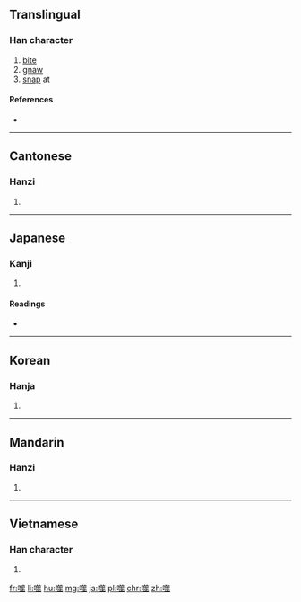 ==Translingual==

===Han character===
{{Han char|rn=30|rad=口|as=13|sn=16|four=68018|canj=RHMO|ids=⿰口筮}}

# [[bite]]
# [[gnaw]]
# [[snap]] at

====References====
* {{Han ref|kx=0210.100|dkj=04382|dj=0433.010|hdz=10692.050|uh=566C|ud=22124|bh=BEBD|bd=48829}}

----

==Cantonese==

===Hanzi===
{{yue-hanzi|jyut=|y=sai6}}

# {{defn|lang=yue|sort=口13}}

----

==Japanese==

===Kanji===
{{ja-kanji|grade=|rs=口13}}

# {{defn|lang=ja|sort=口13}}

====Readings====
* {{ja-readings|on=[[ぜい]] (zei)|kun=[[かむ]] (kamu)}}

----

==Korean==

===Hanja===
{{ko-hanja|hangeul=서|rv=seo|mr=sŏ}}

# {{defn|lang=ko|sort=口13}}

----

==Mandarin==

===Hanzi===
{{cmn-hanzi|pin=[[shì]] ([[shi4]])|wg=shih<sup>4</sup>}}

# {{defn|lang=cmn|sort=口13}}

----

==Vietnamese==

===Han character===
{{vi-hantu|[[phè]]|rs=口13}}

# {{defn|lang=vi|sort=口13}}

[[fr:噬]]
[[li:噬]]
[[hu:噬]]
[[mg:噬]]
[[ja:噬]]
[[pl:噬]]
[[chr:噬]]
[[zh:噬]]